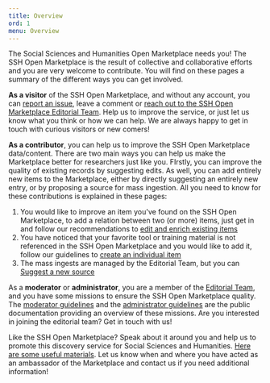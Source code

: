 ```yaml
---
title: Overview
ord: 1
menu: Overview
---
```


The Social Sciences and Humanities Open Marketplace needs you! The SSH Open
Marketplace is the result of collective and collaborative efforts and you are
very welcome to contribute. You will find on these pages a summary of the
different ways you can get involved.

**As a visitor** of the SSH Open Marketplace, and without any account, you can
[report an issue](/contact), leave a comment or
[reach out to the SSH Open Marketplace Editorial Team](/about/team). Help us to
improve the service, or just let us know what you think or how we can help. We
are always happy to get in touch with curious visitors or new comers!

**As a contributor**, you can help us to improve the SSH Open Marketplace
data/content. There are two main ways you can help us make the Marketplace
better for researchers just like you. FIrstly, you can improve the quality of
existing records by suggesting edits. As well, you can add entirely new items to
the Marketplace, either by directly suggesting an entirely new entry, or by
proposing a source for mass ingestion. All you need to know for these
contributions is explained in these pages:

1. You would like to improve an item you've found on the SSH Open Marketplace,
   to add a relation between two (or more) items, just get in and follow our
   recommendations to
   [edit and enrich existing items](/contribute/enrich-an-individual-item)
2. You have noticed that your favorite tool or training material is not
   referenced in the SSH Open Marketplace and you would like to add it, follow
   our guidelines to [create an individual item](/contribute/create-an-individual-item)
3. The mass ingests are managed by the Editorial Team, but you can
   [Suggest a new source](/about/data#inclusion-criteria)

As a **moderator** or **administrator**, you are a member of the
[Editorial Team](/about/team), and you have some missions to ensure the SSH Open
Marketplace quality. The [moderator guidelines](/contribute/moderator-guidelines) and the
[administrator guidelines](/contribute/administrator-guidelines) are the public documentation providing an overview
of these missions. Are you interested in joining the editorial team? Get in
touch with us!

Like the SSH Open Marketplace? Speak about it around you and help us to promote
this discovery service for Social Sciences and Humanities.
[Here are some useful materials](/about/service#inclusion-criteria). Let us know when and where you
have acted as an ambassador of the Marketplace and contact us if you need
additional information!
